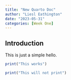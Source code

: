```yaml
---
title: "New Quarto Doc"
author: "Liesl Eathington"
date: "2023-05-31"
categories: [Week One]
---
```


## Introduction

This is just a simple hello.

```r
print("This works")
```

```r
print("This will not print")
```
